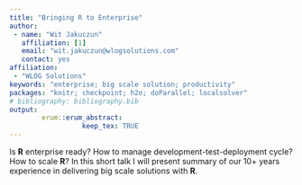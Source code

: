 ```yaml
---
title: "Bringing R to Enterprise"
author:
 - name: "Wit Jakuczun"
   affiliation: [1]
   email: "wit.jakuczun@wlogsolutions.com"
   contact: yes
affiliation:
 - "WLOG Solutions"
keywords: "enterprise; big scale solution; productivity"
packages: "knitr; checkpoint; h2o; doParallel; localsolver"
# bibliography: bibliography.bib
output:  
        erum::erum_abstract:
                  keep_tex: TRUE
---
```


Is **R** enterprise ready? How to manage development-test-deployment cycle?
How to scale **R**? In this short talk I will present summary of our 10+
years experience in delivering big scale solutions with **R**.

<!--  -->
<!--  -->
<!--  -->
